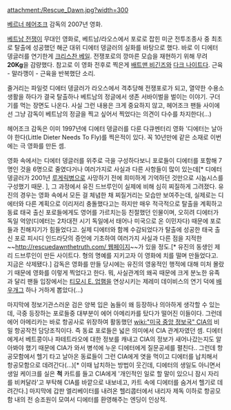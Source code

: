 attachment:/Rescue_Dawn.jpg?width=300

[[베르너 헤어조크]] 감독의 2007년 영화.

[[베트남 전쟁]]이 무대인 영화로, 베트남/라오스에서 포로로 잡힌 미군 전투조종사 중 최초로 탈출에 성공했던 해군 대위 디에터 뎅글러의 실화를 바탕으로 했다. 바로 이 디에터 뎅글러를 연기한게 [[크리스찬 베일]]. 전쟁포로의 깡마른 모습을 재현하기 위해 무려 '''20Kg'''을 감량했다. 참고로 이 영화 전후로 찍은게 [[배트맨 비긴즈]]와 [[다크 나이트]]다. 근육 - 말라깽이 - 근육을 반복했단 소리.

줄거리는 파일럿 디에터 뎅글러가 라오스에서 격추당해 전쟁포로가 되고, 열약한 수용소 생활을 하다가 결국 탈출하나 베트남의 정글에서 생존 서바이벌을 벌이는 이야기. 구더기를 먹는 장면도 나온다. 사실 그런 내용은 크게 중요하지 않고, 헤어조크 팬들 사이에선 그냥 감독이 베트남의 정글을 찍고 싶어서 찍었다는 의견이 다수를 차지한다(...) 

헤어조크 감독은 이미 1997년에 디에터 뎅글러를 다룬 다큐멘터리 영화 '디에터는 날아야 한다(Little Dieter Needs To Fly)를 찍은적이 있다. 꼭 10년만에 같은 소재로 이번에는 극 영화를 만든 셈.

영화 속에서는 디에터 뎅글러를 위주로 극을 구성하다보니 포로들이 디에터를 포함해 7명인 것을 6명으로 줄였다거나 여러가지로 사실과 다른 사항들이 많이 있는데[* 디에터 뎅글러가 2001년 [[루게릭병]]으로 사망하기 전에 희미하게 기억하던 것만으로 시놉시스를 구성했기 때문. ], 그 과정에서 유진 드브루인이 실제에 비해 심히 찌질하게 그려졌다. 유진의 경우는 영화 속에서 모든 걸 체념한 채 찌질거리는 모습만 보여주는데, 실제로는 디에터와 다른 계획으로 이리저리 충돌했다고는 하지만 매우 적극적으로 탈출을 계획하고 동료 태국 출신 포로들에게도 영어를 가르치는등 친절했던 인물이며, 오히려 디에터가 독일 억양(디에터는 2차대전 시기 독일에서 태어나 미국으로 온 이민자다) 때문에 포로들과 친해지기가 힘들었다고. 실제 디에터와 함께 수감되었다가 탈출에 성공한 태국 출신 포로 피시디 인드라닷의 증언에 기초하여 여러가지 사실과 다른 점을 지적한 ~~[[http://rescuedawnthetruth.com/ 웹페이지]]~~가 있을 정도.[* 유진의 동생인 제리 드브루인이 만든 사이트다. 형의 명예를 지키고자 이 영화에 치를 떨며 만들었다고. 지금은 삭제됐다.] 감독은 영화를 만들 당시에는 유진의 영웅적인 행적에 대해 미처 몰랐기 때문에 영화를 이렇게 찍었다고 한다. 뭐, 사실관계의 왜곡 때문에 크게 분노한 유족과 달리 팬들 입장에서는 [[티모시 E. 업햄]]을 연상시키는 제레미 데이비스의 연기 덕에 [[배우개그]] 하나 거하게 뽑았다(...)

마지막에 정보기관스러운 검은 양복 입은 놈들이 왜 등장하나 의아하게 생각할 수 있는데, 극중 등장하는 포로들중 대부분이 에어 아메리카를 탔다가 떨어진 이들이다. 그런데 에어 아메리카는 바로 항공사로 위장하여 활동했던 [[wiki:"미국 중앙 정보국" CIA]]의 비밀 항공작전 담당조직이다. 즉 동료 포로들은 넓은 의미에서 CIA 관계자였던 셈. 디에터에게서 베트콩이나 파테트라오에 대한 정보를 캐내고 CIA의 정보가 새어나갔는지도 알아봐야 했기 때문에 CIA가 와서 병석에 누운 디에터에게 질문공세를 펼친다.. 그런데 항공모함에서 헬기 타고 날아온 동료들이 그런 CIA에게 엿을 먹이고 디에터를 납치해서 항공모함으로 데려간다(...)[* 이때 납치하는 방법이 웃긴데, 디에터의 생일도 아니면서 생일 케이크를 실은 '''척''' 카트를 들고 CIA에게 '개인적인 일로 할 말이 있으니 잠시 자리를 비켜달라'고 부탁해 CIA를 바깥으로 내보네고, 카트 속에 디에터를 숨겨서 헬기로 데려간다.] 마지막에 갑판 엘리베이터를 내려온 헬리콥터에서 내리자 제독 이하로 항공모함 내의 전 승조원이 모여서 디에터를 환영해주는 엔딩이 인상적.
